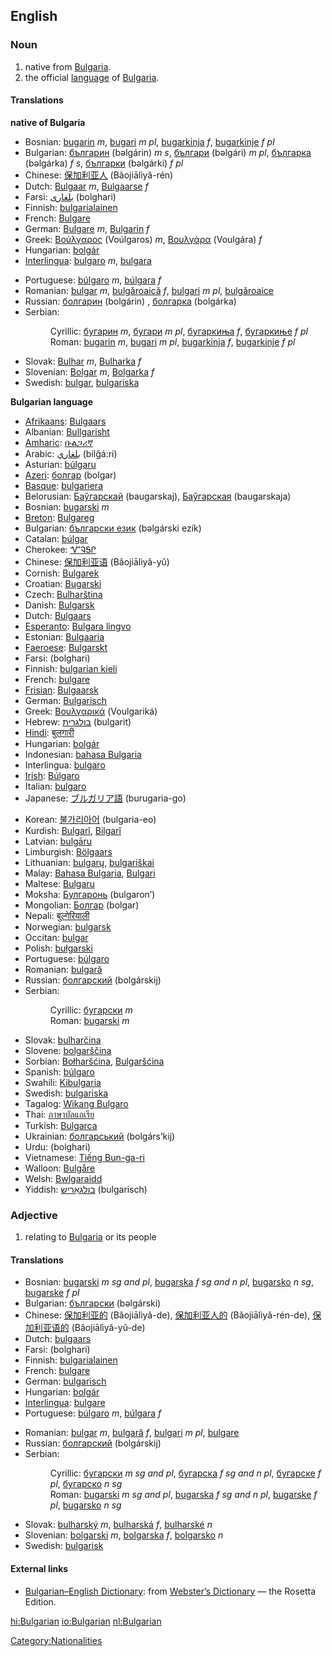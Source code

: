 ==English==
===Noun===
# native from [[Bulgaria]].
# the official [[language]] of [[Bulgaria]].

====Translations====
'''native of Bulgaria'''
{{top}}
*Bosnian: [[bugarin]] ''m'', [[bugari]] ''m pl'', [[bugarkinja]] ''f'', [[bugarkinje]] ''f pl''
*Bulgarian: [[българин]] (bəlgárin) ''m s'', [[българи]] (bəlgári) ''m pl'', [[българка]] (bəlgárka) ''f s'', [[българки]] (bəlgárki) ''f pl''
*Chinese: [[保加利亚人]] (Bǎojiālìyǎ-rén)
*Dutch: [[Bulgaar]] ''m'', [[Bulgaarse]] ''f''
*Farsi: [[بلغاری]] (bolghari)
*Finnish: [[bulgarialainen]]
*French: [[Bulgare]] 
*German: [[Bulgare]] ''m'', [[Bulgarin]] ''f''
*Greek: [[Βούλγαρος]] (Voúlgaros) ''m'', [[Βουλγάρα]] (Voulgára) ''f''
*Hungarian: [[bolgár]]
*[[Interlingua]]: [[bulgaro]] ''m'', [[bulgara]] {{f}}
{{mid}}
*Portuguese: [[búlgaro]] ''m'', [[búlgara]] ''f''
*Romanian: [[bulgar]] ''m'', [[bulgăroaică]] ''f'', [[bulgari]] ''m pl'', [[bulgăroaice]]
*Russian: [[болгарин]] (bolgárin) {{m}}, [[болгарка]] (bolgárka) {{f}}
*Serbian:
*:Cyrillic: [[бугарин]] ''m'', [[бугари]] ''m pl'', [[бугаркиња]] ''f'', [[бугаркиње]] ''f pl''
*:Roman: [[bugarin]] ''m'', [[bugari]] ''m pl'', [[bugarkinja]] ''f'', [[bugarkinje]] ''f pl''
*Slovak: [[Bulhar]] ''m'', [[Bulharka]] ''f''
*Slovenian: [[Bolgar]] ''m'', [[Bolgarka]] ''f''
*Swedish: [[bulgar]], [[bulgariska]]
{{bottom}}

'''Bulgarian language'''
{{top}}
*[[Afrikaans]]: [[Bulgaars]]
*Albanian: [[Bullgarisht]]
*[[Amharic]]: [[ቡልጋሪኛ]]
*Arabic: [[بلغاري]] (bilğá:ri)
*Asturian: [[búlgaru]]
*[[Azeri]]: [[болгар]] (bolgar)
*[[Basque]]: [[bulgariera]]
*Belorusian: [[Баўгарскай]] (baugarskaj), [[Баўгарская]] (baugarskaja)
*Bosnian: [[bugarski]] ''m''
*[[Breton]]: [[Bulgareg]]
*Bulgarian: [[български език]] (bəlgárski ezík) {{m}}
*Catalan: [[búlgar]]
*Cherokee: [[ᏉᎸᎦᎵ]]
*Chinese: [[保加利亚语]] (Bǎojiālìyǎ-yǔ)
*Cornish: [[Bulgarek]]
*Croatian: [[Bugarski]]
*Czech: [[Bulharština]]
*Danish: [[Bulgarsk]]
*Dutch: [[Bulgaars]]
*[[Esperanto]]: [[Bulgara lingvo]]
*Estonian: [[Bulgaaria]]
*[[Faeroese]]: [[Bulgarskt]]
*Farsi: {{FAchar|[[بلغاری]]}} (bolghari)
*Finnish: [[bulgarian kieli]]
*French: [[bulgare]]
*[[Frisian]]: [[Bulgaarsk]]
*German: [[Bulgarisch]] {{n}}
*Greek: [[Βουλγαρικά]] (Voulgariká)
*Hebrew: [[בולגרית]] (bulgarit)
*[[Hindi]]: [[बुलगारी]]
*Hungarian: [[bolgár]]
*Indonesian: [[bahasa Bulgaria]]
*Interlingua: [[bulgaro]]
*[[Irish]]: [[Búlgaro]]
*Italian: [[bulgaro]]
*Japanese: [[ブルガリア語]] (burugaria-go)
{{mid}}
*Korean: [[불가리아어]] (bulgaria-eo)
*Kurdish: [[Bulgarî]], [[Bilgarî]]
*Latvian: [[bulgāru]]
*Limburgish: [[Bölgaars]]
*Lithuanian: [[bulgarų]], [[bulgariškai]]
*Malay: [[Bahasa Bulgaria]], [[Bulgari]]
*Maltese: [[Bulgaru]]
*Moksha: [[Булгаронь]] (bulgaron’)
*Mongolian: [[Болгар]] (bolgar)
*Nepali: [[बुल्गेरियाली]]
*Norwegian: [[bulgarsk]]
*Occitan: [[bulgar]]
*Polish: [[bułgarski]]
*Portuguese: [[búlgaro]] {{m}}
*Romanian: [[bulgară]]
*Russian: [[болгарский]] (bolgárskij)
*Serbian:
*:Cyrillic: [[бугарски]] ''m''
*:Roman: [[bugarski]] ''m''
*Slovak: [[bulharčina]] {{f}}
*Slovene: [[bolgarščina]] {{f}}
*Sorbian: [[Bołharšćina]], [[Bulgaršćina]]
*Spanish: [[búlgaro]]
*Swahili: [[Kibulgaria]]
*Swedish: [[bulgariska]]
*Tagalog: [[Wikang Bulgaro]]
*Thai: [[ภาษาบัลแกเรีย]]
*Turkish: [[Bulgarca]]
*Ukrainian: [[болгарський]] (bolgárs’kij)
*Urdu: {{FAchar|[[بلغاری]]}} (bolghari)
*Vietnamese: [[Tiếng Bun-ga-ri]]
*Walloon: [[Bulgåre]]
*Welsh: [[Bwlgaraidd]]
*Yiddish: [[בולגאַריש]] (bulgarisch)
{{bottom}}

===Adjective===
# relating to [[Bulgaria]] or its people

====Translations====
{{top}}
*Bosnian: [[bugarski]] ''m sg and pl'', [[bugarska]] ''f sg and n pl'', [[bugarsko]] ''n sg'', [[bugarske]] ''f pl''
*Bulgarian: [[български]] (bəlgárski)
*Chinese: [[保加利亚的]] (Bǎojiālìyǎ-de), [[保加利亚人的]] (Bǎojiālìyǎ-rén-de), [[保加利亚语的]] (Bǎojiālìyǎ-yǔ-de)
*Dutch: [[bulgaars]]
*Farsi: {{FAchar|[[بلغاری]]}} (bolghari)
*Finnish: [[bulgarialainen]]
*French: [[bulgare]]
*German: [[bulgarisch]]
*Hungarian: [[bolgár]]
*[[Interlingua]]: [[bulgare]]
*Portuguese: [[búlgaro]] ''m'', [[búlgara]] ''f''
{{mid}}
*Romanian: [[bulgar]] ''m'', [[bulgară]] ''f'', [[bulgari]] ''m pl'', [[bulgare]]
*Russian: [[болгарский]] (bolgárskij)
*Serbian:
*:Cyrillic: [[бугарски]] ''m sg and pl'', [[бугарска]] ''f sg and n pl'', [[бугарске]] ''f pl'', [[бугарско]] ''n sg''
*:Roman: [[bugarski]] ''m sg and pl'', [[bugarska]] ''f sg and n pl'', [[bugarske]] ''f pl'', [[bugarsko]] ''n sg''
*Slovak: [[bulharský]] ''m'', [[bulharská]] ''f'', [[bulharské]] ''n''
*Slovenian: [[bolgarski]] ''m'', [[bolgarska]] ''f'', [[bolgarsko]] ''n''
*Swedish: [[bulgarisk]]
{{bottom}}

==== External links====
{{interwiktionary|code=bg}}
*[http://www.websters-online-dictionary.org/definition/Bulgarian-english/ Bulgarian–English Dictionary]: from [http://www.websters-online-dictionary.org/ Webster’s Dictionary] — the Rosetta Edition.

[[Category:Nationalities]]
[[hi:Bulgarian]]
[[io:Bulgarian]]
[[nl:Bulgarian]]